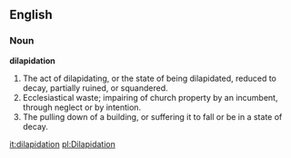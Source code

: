 ==English==

===Noun===

'''dilapidation'''

#The act of dilapidating, or the state of being dilapidated, reduced to decay, partially ruined, or squandered.
#Ecclesiastical waste; impairing of church property by an incumbent, through neglect or by intention.
#The pulling down of a building, or suffering it to fall or be in a state of decay.

[[it:dilapidation]]
[[pl:Dilapidation]]